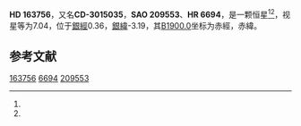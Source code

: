 {{Starbox begin
| name = HD 163756
}}
{{Starbox observe
| epoch = [[J2000.0|J2000.0]]
| constell = {{星座名待查}}<ref name=SIMBAD>{{cite web
 | url=http://simbad.u-strasbg.fr/simbad/sim-id?Ident=HR+6694
 | title=Pulsating variable Star
 | publisher=Centre de Données astronomiques de Strasbourg
 | work=SIMBAD
 | accessdate=2012-07-13
 | archive-date=2016-03-17
 | archive-url=https://web.archive.org/web/20160317062136/http://simbad.u-strasbg.fr/simbad/sim-id?Ident=HR+6694
 | dead-url=no
 }}</ref><ref name=DATA>{{cite web
 | url=http://vizier.u-strasbg.fr/viz-bin/VizieR-5?-out.add=.&-source=5050&-corr=PK=HR&-out.max=9999&HR=6694
 | title=VizieR Detailed Page
 | accessdate=2012-07-13
 | archive-date=2016-03-04
 | archive-url=https://web.archive.org/web/20160304232427/http://vizier.u-strasbg.fr/viz-bin/VizieR-5?-out.add=.&-source=5050&-corr=PK=HR&-out.max=9999&HR=6694
 | dead-url=no
 }}</ref>
| 星官 = 
| ra = {{RA|17|59|5.5}}<ref name=SIMBAD /><ref name=DATA />
| dec = {{DEC|-30|15|12}}<ref name=SIMBAD /><ref name=DATA />
| appmag_v = 7.04<ref name=SIMBAD /><ref name=DATA />
}}
{{Starbox character
| class = G8II<ref name=SIMBAD /><ref name=DATA />
| b-v = 1.06<ref name=SIMBAD /><ref name=DATA />
| u-b = 0.8<ref name=SIMBAD /><ref name=DATA />
| r-i = <ref name=SIMBAD /><ref name=DATA />
| variable = 
}}
{{Starbox astrometry
| radial_v = 0.8
| prop_mo_ra = -23
| parallax = 0.012
| p_error = 
}}
{{Starbox catalog
| names =CD-3015035，[[SAO星表|SAO]] 209553，[[HD星表|HD]] 163756，[[HR星表|HR]] 6694}}
{{Starbox reference |Simbad=HR+6694}}
{{Starbox end}}

'''HD 163756'''，又名'''CD-3015035'''，'''SAO 209553'''、'''HR 6694'''，是一颗恒星<ref name=SIMBAD /><ref name=DATA />，视星等为7.04，位于[[銀道座標系|銀經]]0.36，[[銀道座標系|銀緯]]-3.19，其[[B1900.0|B1900.0]]坐标为赤經{{RA|17|52|40.3}}，赤緯{{DEC|-30|-3.19|36}}。

== 参考文献 ==
{{reflist}}

{{star-stub}}

[[Category:HD和HDE天體|163756]]
[[Category:HR天體|6694]]
[[Category:SAO天體|209553]]